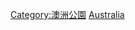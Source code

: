 {{Commons category|Amusement parks in Thailand}}

[[Category:澳洲公園|Category:澳洲公園]]
[[Category:各國主題公園|Australia]]